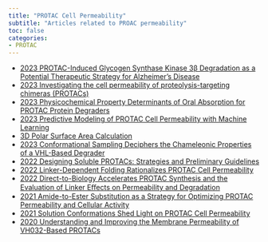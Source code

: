 ```yaml
---
title: "PROTAC Cell Permeability"
subtitle: "Articles related to PROAC permeability"
toc: false
categories:
- PROTAC
---
```



* [2023 PROTAC-Induced Glycogen Synthase Kinase 3β Degradation as a Potential Therapeutic Strategy for Alzheimer’s Disease](https://doi.org/10.1021/acschemneuro.3c00096){target="_blank"}
* [2023 Investigating the cell permeability of proteolysis-targeting chimeras (PROTACs)](https://doi.org/10.1080/17460441.2023.2187047){target="_blank"}
* [2023 Physicochemical Property Determinants of Oral Absorption for PROTAC Protein Degraders](https://doi.org/10.1021/acs.jmedchem.3c00740){target="_blank"}
* [2023 Predictive Modeling of PROTAC Cell Permeability with Machine Learning](https://doi.org/10.1021/acsomega.2c07717){target="_blank"}
* [3D Polar Surface Area Calculation](https://pubs.acs.org/doi/suppl/10.1021/acs.jmedchem.8b00347/suppl_file/jm8b00347_si_001.pdf){target="_blank"}
* [2023 Conformational Sampling Deciphers the Chameleonic Properties of a VHL-Based Degrader](https://doi.org/10.3390/pharmaceutics15010272){target="_blank"}
* [2022 Designing Soluble PROTACs: Strategies and Preliminary Guidelines](https://doi.org/10.1021/acs.jmedchem.2c00201){target="_blank"}
* [2022 Linker-Dependent Folding Rationalizes PROTAC Cell Permeability](https://doi.org/10.1021/acs.jmedchem.2c00877){target="_blank"}
* [2022 Direct-to-Biology Accelerates PROTAC Synthesis and the Evaluation of Linker Eﬀects on Permeability and Degradation](https://doi.org/10.1021/acsmedchemlett.2c00124){target="_blank"}
* [2021 Amide-to-Ester Substitution as a Strategy for Optimizing PROTAC Permeability and Cellular Activity](https://doi.org/10.1021/acs.jmedchem.1c01496){target="_blank"}
* [2021 Solution Conformations Shed Light on PROTAC Cell Permeability](https://dx.doi.org/10.1021/acsmedchemlett.0c00556){target="_blank"}
* [2020 Understanding and Improving the Membrane Permeability of VH032-Based PROTACs](https://dx.doi.org/10.1021/acsmedchemlett.0c00265){target="_blank"}






